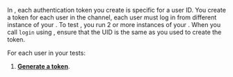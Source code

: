 
In <Vg k="MESS" />, each authentication token you create is specific for a user ID. You create a token for each
user in the channel, each user must log in from different instance of your <Vpl k="CLIENT" />.
To test <Vg k="MESS" />, you run 2 or more instances of your <Vpl k="CLIENT" /> . When you call `login` using <Vg
k="MESS_SDK" />, ensure that the UID is the same as you used to create the token.

For each user in your tests:

1. **[Generate a <Vg k="MESS" /> token](../reference/manage-agora-account#generate-a-temporary-token)**.

<Android />
<Ios />
<ReactNative />
<Unity />
<Web />
<Windows />
